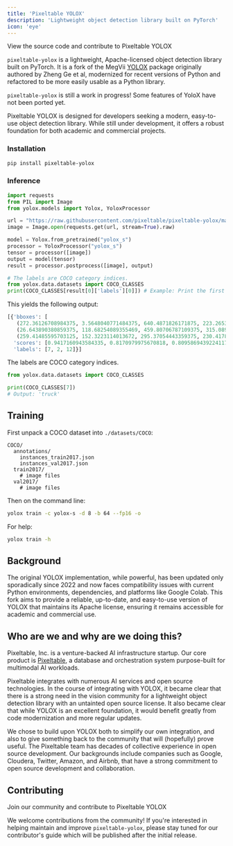 ```yaml
---
title: 'Pixeltable YOLOX'
description: 'Lightweight object detection library built on PyTorch'
icon: 'eye'
---
```


<Card title="Pixeltable YOLOX" icon="github" href="https://github.com/pixeltable/pixeltable-yolox">
  View the source code and contribute to Pixeltable YOLOX
</Card>

`pixeltable-yolox` is a lightweight, Apache-licensed object detection library built on PyTorch. It is a fork of the MegVii [YOLOX](https://github.com/Megvii-BaseDetection/YOLOX) package originally authored by Zheng Ge et al, modernized for recent versions of Python and refactored to be more easily usable as a Python library.

`pixeltable-yolox` is still a work in progress! Some features of YoloX have not been ported yet.

<Note>
Pixeltable YOLOX is designed for developers seeking a modern, easy-to-use object detection library. While still under development, it offers a robust foundation for both academic and commercial projects.
</Note>

### Installation

```bash
pip install pixeltable-yolox
```

### Inference

```python
import requests
from PIL import Image
from yolox.models import Yolox, YoloxProcessor

url = "https://raw.githubusercontent.com/pixeltable/pixeltable-yolox/main/tests/data/000000000001.jpg"
image = Image.open(requests.get(url, stream=True).raw)

model = Yolox.from_pretrained("yolox_s")
processor = YoloxProcessor("yolox_s")
tensor = processor([image])
output = model(tensor)
result = processor.postprocess([image], output)

# The labels are COCO category indices.
from yolox.data.datasets import COCO_CLASSES
print(COCO_CLASSES[result[0]['labels'][0]]) # Example: Print the first detected object's class name
```

This yields the following output:

```python
[{'bboxes': [
   (272.36126708984375, 3.5648040771484375, 640.4871826171875, 223.2653350830078),
   (26.643890380859375, 118.68254089355469, 459.80706787109375, 315.089111328125),
   (259.41485595703125, 152.3223114013672, 295.37054443359375, 230.41783142089844)],
  'scores': [0.9417160943584335, 0.8170979975670818, 0.8095869439224117],
  'labels': [7, 2, 12]}]
```

The labels are COCO category indices.

```python
from yolox.data.datasets import COCO_CLASSES

print(COCO_CLASSES[7])
# Output: 'truck'
```

## Training

First unpack a COCO dataset into `./datasets/COCO`:

```
COCO/
  annotations/
    instances_train2017.json
    instances_val2017.json
  train2017/
    # image files
  val2017/
    # image files
```

Then on the command line:

```bash
yolox train -c yolox-s -d 8 -b 64 --fp16 -o
```

For help:

```bash
yolox train -h
```

## Background

<Note>
The original YOLOX implementation, while powerful, has been updated only sporadically since 2022 and now faces compatibility issues with current Python environments, dependencies, and platforms like Google Colab. This fork aims to provide a reliable, up-to-date, and easy-to-use version of YOLOX that maintains its Apache license, ensuring it remains accessible for academic and commercial use.
</Note>

## Who are we and why are we doing this?

Pixeltable, Inc. is a venture-backed AI infrastructure startup. Our core product is [Pixeltable](https://pixeltable.com), a database and orchestration system purpose-built for multimodal AI workloads.

Pixeltable integrates with numerous AI services and open source technologies. In the course of integrating with YOLOX, it became clear that there is a strong need in the vision community for a lightweight object detection library with an untainted open source license. It also became clear that while YOLOX is an excellent foundation, it would benefit greatly from code modernization and more regular updates.

We chose to build upon YOLOX both to simplify our own integration, and also to give something back to the community that will (hopefully) prove useful. The Pixeltable team has decades of collective experience in open source development. Our backgrounds include companies such as Google, Cloudera, Twitter, Amazon, and Airbnb, that have a strong commitment to open source development and collaboration.

## Contributing

<Card title="Contribute" icon="github" href="https://github.com/pixeltable/pixeltable-yolox">
  Join our community and contribute to Pixeltable YOLOX
</Card>

We welcome contributions from the community! If you're interested in helping maintain and improve `pixeltable-yolox`, please stay tuned for our contributor's guide which will be published after the initial release.